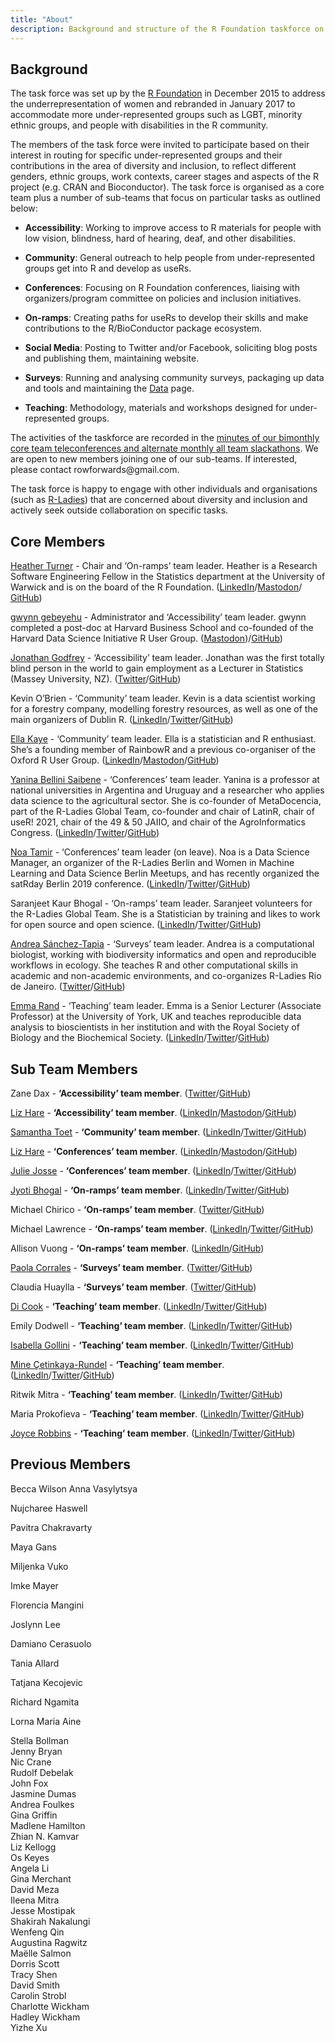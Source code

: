 ```yaml
---
title: "About"
description: Background and structure of the R Foundation taskforce on women and other under-represented groups
---
```


## Background

The task force was set up by the [R Foundation](https://www.r-project.org/foundation/) in December 2015 to address the underrepresentation of women and rebranded in January 2017 to accommodate more under-represented groups such as LGBT, minority ethnic groups, and people with disabilities in the R community.

The members of the task force were invited to participate based on their interest in routing for specific under-represented groups and their contributions in the area of diversity and inclusion, to reflect different genders, ethnic groups, work contexts, career stages and aspects of the R project (e.g. CRAN and Bioconductor). The task force is organised as a core team plus a number of sub-teams that focus on particular tasks as outlined below:

- **Accessibility**: Working to improve access to R materials for people with low vision, blindness, hard of hearing, deaf, and other disabilities.

- **Community**: General outreach to help people from under-represented groups get into R and develop as useRs.

- **Conferences**: Focusing on R Foundation conferences, liaising with organizers/program committee on policies and inclusion initiatives.

- **On-ramps**: Creating paths for useRs to develop their skills and make contributions to the R/BioConductor package ecosystem.

- **Social Media**: Posting to Twitter and/or Facebook, soliciting blog posts and publishing them, maintaining website.

- **Surveys**: Running and analysing community surveys, packaging up data and tools and maintaining the [Data](https://forwards.github.io/data/) page.

- **Teaching**: Methodology, materials and workshops designed for under-represented groups.


The activities of the taskforce are recorded in the [minutes of our bimonthly core team teleconferences and alternate monthly all team slackathons](https://github.com/forwards/meetings-public). We are open to new members joining one of our sub-teams. If interested, please contact rowforwards@gmail.com.

The task force is happy to engage with other individuals and organisations (such as [R-Ladies](http://r-ladies.org/)) that are concerned about diversity and inclusion and actively seek outside collaboration on specific tasks.



## Core Members

[Heather Turner](https://warwick.ac.uk/statistics/staff/academic-research/turner) - Chair and ‘On-ramps’ team leader. Heather is a Research Software Engineering Fellow in the Statistics department at the University of Warwick and is on the board of the R Foundation. ([LinkedIn](https://uk.linkedin.com/in/heathrturnr)/[Mastodon](https://fosstodon.org/@HeathrTurnr)/ [GitHub](https://github.com/hturner))


[gwynn gebeyehu](http://www.nzgwynn.com/) - Administrator and ‘Accessibility’ team leader. gwynn completed a post-doc at Harvard Business School and co-founded of the Harvard Data Science Initiative R User Group. ([Mastodon](https://mstdn.social/@nzgwynn))/[GitHub](https://github.com/nzgwynn))


[Jonathan Godfrey](https://r-resources.massey.ac.nz/BrailleR) - ‘Accessibility’ team leader. Jonathan was the first totally blind person in the world to gain employment as a Lecturer in Statistics (Massey University, NZ). ([Twitter](https://twitter.com/ajrgodfrey)/[GitHub](https://github.com/ajrgodfrey))



Kevin O’Brien - ‘Community’ team leader. Kevin is a data scientist working for a forestry company, modelling forestry resources, as well as one of the main organizers of Dublin R. ([LinkedIn](https://ie.linkedin.com/in/kobriendublin)/[Twitter](https://twitter.com/DragonflyStats)/[GitHub](https://github.com/DragonflyStats))



[Ella Kaye](https://ellakaye.rbind.io) - 'Community' team leader. Ella is a statistician and R enthusiast. She's a founding member of RainbowR and a previous co-organiser of the Oxford R User Group. ([LinkedIn](https://www.linkedin.com/in/ella-kaye-9b878248/)/[Mastodon](https://fosstodon.org/@ellakaye)/[GitHub](https://github.com/EllaKaye))


[Yanina Bellini Saibene](https://yabellini.netlify.app/) - ‘Conferences’ team leader. Yanina is a professor at national universities in Argentina and Uruguay and a researcher who applies data science to the agricultural sector. She is co-founder of MetaDocencia, part of the R-Ladies Global Team, co-founder and chair of LatinR, chair of useR! 2021, chair of the 49 & 50 JAIIO, and chair of the AgroInformatics Congress. ([LinkedIn](https://www.linkedin.com/in/yabellini)/[Twitter](https://twitter.com/yabellini)/[GitHub](https://github.com/yabellini))



[Noa Tamir](https://forwards.github.io/about/noatamir.com) - ‘Conferences’ team leader (on leave). Noa is a Data Science Manager, an organizer of the R-Ladies Berlin and Women in Machine Learning and Data Science Berlin Meetups, and has recently organized the satRday Berlin 2019 conference. ([LinkedIn](https://www.linkedin.com/in/noatamir)/[Twitter](https://twitter.com/noatamir)/[GitHub](https://github.com/noatamir))



Saranjeet Kaur Bhogal - ‘On-ramps’ team leader. Saranjeet volunteers for the R-Ladies Global Team. She is a Statistician by training and likes to work for open source and open science. ([LinkedIn](https://www.linkedin.com/in/saranjeet-kaur-48ab769b/)/[Twitter](https://twitter.com/qwertyquesting/)/[GitHub](https://github.com/SaranjeetKaur))



[Andrea Sánchez-Tapia]() - ‘Surveys’ team leader. Andrea is a computational biologist, working with biodiversity informatics and open and reproducible workflows in ecology. She teaches R and other computational skills in academic and non-academic environments, and co-organizes R-Ladies Rio de Janeiro. ([Twitter](https://twitter.com/SanchezTapiaA)/[GitHub](https://github.com/AndreaSanchezTapia))



[Emma Rand](https://www.york.ac.uk/biology/our-staff/emma-rand/) - 'Teaching' team leader. Emma is a Senior Lecturer (Associate Professor) at the University of York, UK and teaches reproducible data analysis to bioscientists in her institution and with the Royal Society of Biology and the Biochemical Society. ([LinkedIn](https://www.linkedin.com/in/emma-rand-6b0a61a/)/[Twitter](https://twitter.com/er13_r)/[GitHub](https://github.com/3mmaRand))



## Sub Team Members

Zane Dax - **'Accessibility' team member**. ([Twitter](https://twitter.com/startrek_lt/)/[GitHub](https://github.com/PythonCoderUnicorn))


[Liz Hare](http://www.doggenetics.com) - **'Accessibility' team member**. ([LinkedIn](https://www.linkedin.com/in/liz-hare-1a50925/)/[Mastodon](https://mstdn.social/@lizhare@fosstodon.org)/[GitHub](https://github.com/LizHareDogs))


[Samantha Toet](https://samtoet.cool/) - **'Community' team member**. ([LinkedIn](https://www.linkedin.com/in/samanthatoet/)/[Twitter](https://twitter.com/Samantha_Toet)/[GitHub](https://github.com/SamanthaToet))


[Liz Hare](http://www.doggenetics.com) - **'Conferences' team member**. ([LinkedIn](https://www.linkedin.com/in/liz-hare-1a50925/)/[Mastodon](https://mstdn.social/@lizhare@fosstodon.org)/[GitHub](https://github.com/LizHareDogs))


[Julie Josse](http://juliejosse.com/) - **'Conferences' team member**. ([LinkedIn](https://www.linkedin.com/in/julie-josse-4886a2140/)/[Twitter](https://twitter.com/JulieJosseStat)/[GitHub](https://github.com/julierennes))



[Jyoti Bhogal](https://jyotisdiary.home.blog/) - **'On-ramps' team member**. ([LinkedIn](https://www.linkedin.com/in/jyoti-bhogal-a20705163/)/[Twitter](https://twitter.com/JyotiBhogal7)/[GitHub](https://github.com/JyotiBhogal))



Michael Chirico - **'On-ramps' team member**. ([Twitter](https://twitter.com/michael_chirico)/[GitHub](https://github.com/MichaelChirico))


Michael Lawrence - **'On-ramps' team member**. ([LinkedIn](https://www.linkedin.com/in/michael-lawrence-74a9b482/)/[Twitter](https://twitter.com/lawremi)/[GitHub](https://github.com/lawremi))

Allison Vuong - **'On-ramps' team member**. ([LinkedIn](https://www.linkedin.com/in/allison-vuong/)/[GitHub](https://github.com/allisonvuong))

[Paola Corrales](https://paocorrales.github.io/) - **'Surveys' team member**. ([Twitter](https://twitter.com/paobcorrales?lang=en)/[GitHub](https://github.com/paocorrales))


Claudia Huaylla - **'Surveys' team member**. ([Twitter](https://twitter.com/clauwmath)/[GitHub](https://github.com/claudiah85))


[Di Cook](http://dicook.org) - **'Teaching' team member**. ([LinkedIn](https://au.linkedin.com/in/dianne-cook-a4877a104)/[Twitter](https://twitter.com/visnut)/[GitHub](https://github.com/dicook))




Emily Dodwell - **'Teaching' team member**. ([LinkedIn](https://www.linkedin.com/in/emdodwell/)/[Twitter](https://twitter.com/emdodwell)/[GitHub](https://github.com/emdodwell))




[Isabella Gollini](https://sites.google.com/site/isabellagollini/) - **'Teaching' team member**. ([LinkedIn](https://www.linkedin.com/in/isabellagollini/)/[Twitter](https://twitter.com/IsabellaGollini)/[GitHub](https://github.com/igollini))


[Mine Çetinkaya-Rundel](http://mine-cr.com/) - **'Teaching' team member**. ([LinkedIn](https://www.linkedin.com/in/minec/)/[Twitter](https://twitter.com/minebocek)/[GitHub](https://github.com/mine-cetinkaya-rundel))


Ritwik Mitra - **'Teaching' team member**. ([LinkedIn](www.linkedin.com/in/riikmitra)/[Twitter](https://twitter.com/riikmitra)/[GitHub](https://github.com/kiwtir))



Maria Prokofieva - **'Teaching' team member**. ([LinkedIn](https://www.linkedin.com/in/mariapr/)/[Twitter](https://twitter.com/m45hap)/[GitHub](https://github.com/maria-pro))



[Joyce Robbins](http://www.joyce-robbins.com/about/) - **'Teaching' team member**. ([LinkedIn](https://www.linkedin.com/in/joycerobbins/)/[Twitter](https://twitter.com/jtrnyc)/[GitHub](https://github.com/jtr13))







## Previous Members

Becca Wilson
Anna Vasylytsya 

Nujcharee Haswell

Pavitra Chakravarty 

Maya Gans

Miljenka Vuko 

Imke Mayer

Florencia Mangini 

Joslynn Lee

Damiano Cerasuolo

Tania Allard

Tatjana Kecojevic

Richard Ngamita

Lorna Maria Aine  

Stella Bollman  
Jenny Bryan  
Nic Crane  
Rudolf Debelak  
John Fox  
Jasmine Dumas  
Andrea Foulkes  
Gina Griffin  
Madlene Hamilton  
Zhian N. Kamvar  
Liz Kellogg  
Os Keyes  
Angela Li  
Gina Merchant  
David Meza  
Ileena Mitra  
Jesse Mostipak  
Shakirah Nakalungi  
Wenfeng Qin  
Augustina Ragwitz  
Maëlle Salmon  
Dorris Scott  
Tracy Shen  
David Smith  
Carolin Strobl  
Charlotte Wickham  
Hadley Wickham  
Yizhe Xu




